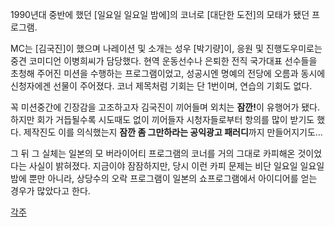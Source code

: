 1990년대 중반에 했던 [일요일 일요일 밤에]의 코너로 [대단한 도전]의 모태가 됐던 프로그램.

MC는 [김국진]이 했으며 나레이션 및 소개는 성우 [박기량]이, 응원 및 진행도우미로는 중견 코미디언 이병희씨가 담당했다.
현역 운동선수나 은퇴한 전직 국가대표 선수들을 초청해 주어진 미션을 수행하는 프로그램이었고, 성공시엔 명예의 전당에 오름과 동시에 신청자에겐 선물이 주어졌다. 코너 제목처럼 기회는 단 1번이며, 연습의 기회도 없다.

꼭 미션중간에 긴장감을 고조하고자 김국진이 끼어들며 외치는 '''잠깐!'''이 유행어가 됐다. 하지만 회가 거듭될수록 시도때도 없이 끼어들자 시청자들로부터 항의를 많이 받기도 했다. 제작진도 이를 의식했는지 '''잠깐 좀 그만하라는 공익광고 패러디'''까지 만들어지기도...

그 뒤 그 실체는 일본의 모 버라이어티 프로그램의 코너를 거의 그대로 카피해온 것이었다는 사실이 밝혀졌다. 지금이야 잠잠하지만, 당시 이런 카피 문제는 비단 일요일 일요일 밤에 뿐만 아니라, 상당수의 오락 프로그램이 일본의 쇼프로그램에서 아이디어를 얻는 경우가 많았다고 한다.

[[각주]]
